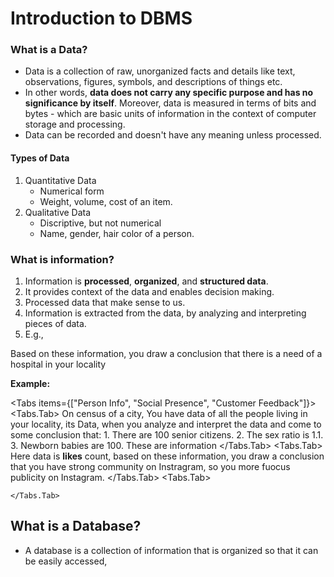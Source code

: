 
# Introduction to DBMS

### What is a Data?

- Data is a collection of raw, unorganized facts and details like text, observations, figures, symbols, 
and descriptions of things etc.
- In other words, **data does not carry any specific purpose and has no significance by itself**. 
Moreover, data is measured in terms of bits and bytes - which are basic units of information in the 
context of computer storage and processing.
- Data can be recorded and doesn't have any meaning unless processed.

#### Types of Data

1. Quantitative Data
    - Numerical form
    - Weight, volume, cost of an item.
2. Qualitative Data
    - Discriptive, but not numerical
    - Name, gender, hair color of a person.

### What is information?

1. Information is **processed**, **organized**, and **structured data**.
2. It provides context of the data and enables decision making.
3. Processed data that make sense to us.
4. Information is extracted from the data, by analyzing and interpreting pieces of data.
5. E.g., 

Based on these information, you draw a conclusion that there is a need of a hospital in your locality

**Example:**

<Tabs items={["Person Info", "Social Presence", "Customer Feedback"]}>
    <Tabs.Tab>
        On census of a city, You have data of all the people living in your locality, its Data, when you analyze and interpret the data and come to some conclusion that:
        1. There are 100 senior citizens.
        2. The sex ratio is 1.1.
        3. Newborn babies are 100. These are information
    </Tabs.Tab>
    <Tabs.Tab>
        Here data is **likes** count, based on these information, you draw a conclusion that you have strong community on Instragram, so you more fuocus publicity on Instagram.
    </Tabs.Tab>
    <Tabs.Tab>

    </Tabs.Tab>
</Tabs>




## What is a Database?

- A database is a collection of information that is organized so that it can be easily accessed,